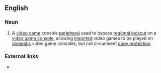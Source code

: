 ==English==

===Noun===
{{en-noun|head=[[console]] [[converter]]}}

# {{lb|en|video games}} A [[video game]] console [[peripheral]] used to bypass [[regional lockout]] on a [[video game console]], allowing [[imported]] video games to be played on [[domestic]] video game consoles, but not circumvent [[copy protection]].

===External links===
* {{pedialite}}
